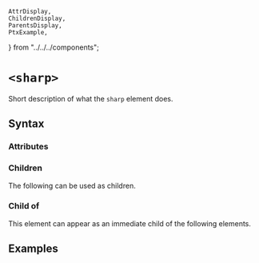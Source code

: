     AttrDisplay,
    ChildrenDisplay,
    ParentsDisplay,
    PtxExample,
} from "../../../components";

# `<sharp>`

Short description of what the `sharp` element does.

## Syntax

### Attributes

<AttrDisplay name="sharp" />

### Children

The following can be used as children.

<ChildrenDisplay name="sharp" />

### Child of

This element can appear as an immediate child of the following elements.

<ParentsDisplay name="sharp" />

## Examples

    